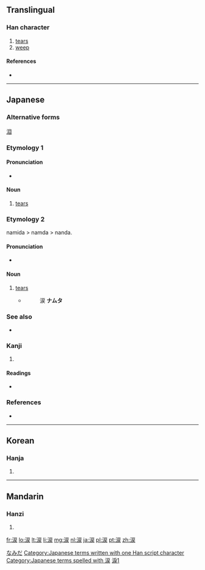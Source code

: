 {{also|淚}}
==Translingual==

===Han character===
{{Han char|rn=85|rad=水|as=08|sn=11|four=|canj=水戈尸大 (EISK), 水一尸大 (EMSK)|ids=⿰[[氵]][[戻]]}}

# [[tears]]
# [[weep]]

====References====
* {{Han ref|kx=0627.311|dkj=17573|hdz=31634.061|uh=6D99|ud=28057}}

----

==Japanese==

===Alternative forms===
[[泪]]

===Etymology 1===

====Pronunciation====
* {{IPA|/namida/|lang=ja}}

====Noun====
{{ja-noun|k|hira=なみだ|rom=namida}}

# [[tear]]s

===Etymology 2===
namida > namda > nanda.

====Pronunciation====
* {{IPA|/nanda/|lang=ja}}

====Noun====
{{ja-noun|k|hira=なんだ|hhira=なむだ|rom=nanda}}

# [[tear]]s
#* {{RQ:Konkōmyō Saishōōkyō Ongi|3 (back)}} 
#*: 涙 '''ナムタ'''

===See also===
* {{term|泣く||to cry|tr=[[なく]], [[naku]]|lang=ja}}

===Kanji===
{{ja-kanji|grade=c|rs=水08}}

# {{defn|lang=ja|sort=水08}}

====Readings====
* {{ja-readings|on=[[るい]] (rui), [[れい]] (rei)|kun=[[なみだ]] (namida)}}

===References===
*{{R:Konkōmyō Saishōōkyō Ongi}}

[[Category:ja:Bodily fluids|なみだ]]
[[Category:Japanese terms written with one Han script character]]
[[Category:Japanese terms spelled with 涙]]
----

==Korean==

===Hanja===
{{ko-hanja|hangeul=[[루]], [[누]]|eumhun=|rv=ru, nu|mr=ru, nu|y=lwu, nwu}}

# {{defn|lang=ko|sort=水08}}

----

==Mandarin==

===Hanzi===
{{cmn-hanzi|pin=[[lèi]] ([[lei4]])|wg=lei<sup>4</sup>}}

# {{defn|lang=cmn|sort=水08}}

[[Category:CJKV characters simplified differently in Japan and China|淚1]]

[[fr:涙]]
[[lo:涙]]
[[lt:涙]]
[[li:涙]]
[[mg:涙]]
[[nl:涙]]
[[ja:涙]]
[[pl:涙]]
[[pt:涙]]
[[zh:涙]]